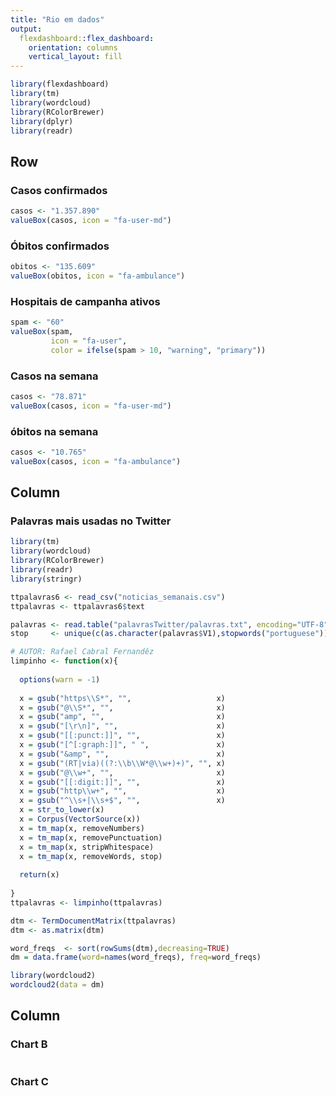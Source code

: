 ```yaml
---
title: "Rio em dados"
output: 
  flexdashboard::flex_dashboard:
    orientation: columns
    vertical_layout: fill
---
```


```r
library(flexdashboard)
library(tm)
library(wordcloud)
library(RColorBrewer)
library(dplyr)
library(readr)
```


Row
-----------------------------------------------------------------------

### Casos confirmados

```r
casos <- "1.357.890"
valueBox(casos, icon = "fa-user-md")
```

### Óbitos confirmados

```r
obitos <- "135.609"
valueBox(obitos, icon = "fa-ambulance")
```

### Hospitais de campanha ativos

```r
spam <- "60"
valueBox(spam, 
         icon = "fa-user",
         color = ifelse(spam > 10, "warning", "primary"))
```


### Casos na semana

```r
casos <- "78.871"
valueBox(casos, icon = "fa-user-md")
```


### óbitos na semana

```r
casos <- "10.765"
valueBox(casos, icon = "fa-ambulance")
```



Column {data-width=650}
-----------------------------------------------------------------------

### Palavras mais usadas no Twitter

```r
library(tm)
library(wordcloud)
library(RColorBrewer)
library(readr)
library(stringr)

ttpalavras6 <- read_csv("noticias_semanais.csv")
ttpalavras <- ttpalavras6$text

palavras <- read.table("palavrasTwitter/palavras.txt", encoding="UTF-8", quote="\"", comment.char="")
stop     <- unique(c(as.character(palavras$V1),stopwords("portuguese")))

# AUTOR: Rafael Cabral Fernandêz
limpinho <- function(x){
  
  options(warn = -1)  
  
  x = gsub("https\\S*", "",                   x) 
  x = gsub("@\\S*", "",                       x) 
  x = gsub("amp", "",                         x) 
  x = gsub("[\r\n]", "",                      x)
  x = gsub("[[:punct:]]", "",                 x)
  x = gsub("[^[:graph:]]", " ",               x)
  x = gsub("&amp", "",                        x)
  x = gsub("(RT|via)((?:\\b\\W*@\\w+)+)", "", x)
  x = gsub("@\\w+", "",                       x)
  x = gsub("[[:digit:]]", "",                 x)
  x = gsub("http\\w+", "",                    x)
  x = gsub("^\\s+|\\s+$", "",                 x)
  x = str_to_lower(x)
  x = Corpus(VectorSource(x))
  x = tm_map(x, removeNumbers)
  x = tm_map(x, removePunctuation)
  x = tm_map(x, stripWhitespace)
  x = tm_map(x, removeWords, stop)
  
  return(x)
  
}
ttpalavras <- limpinho(ttpalavras)

dtm <- TermDocumentMatrix(ttpalavras)
dtm <- as.matrix(dtm)

word_freqs  <- sort(rowSums(dtm),decreasing=TRUE) 
dm = data.frame(word=names(word_freqs), freq=word_freqs)

library(wordcloud2)
wordcloud2(data = dm)

```

Column {data-width=350}
-----------------------------------------------------------------------

### Chart B

```r

```

### Chart C

```r

```
